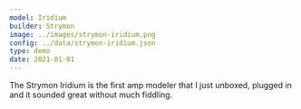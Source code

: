 ```yaml
---
model: Iridium
builder: Strymon
image: ../images/strymon-iridium.png
config: ../data/strymon-iridium.json
type: demo
date: 2021-01-01
---
```


The Strymon Iridium is the first amp modeler that I just unboxed, plugged in and it sounded great without much fiddling.
